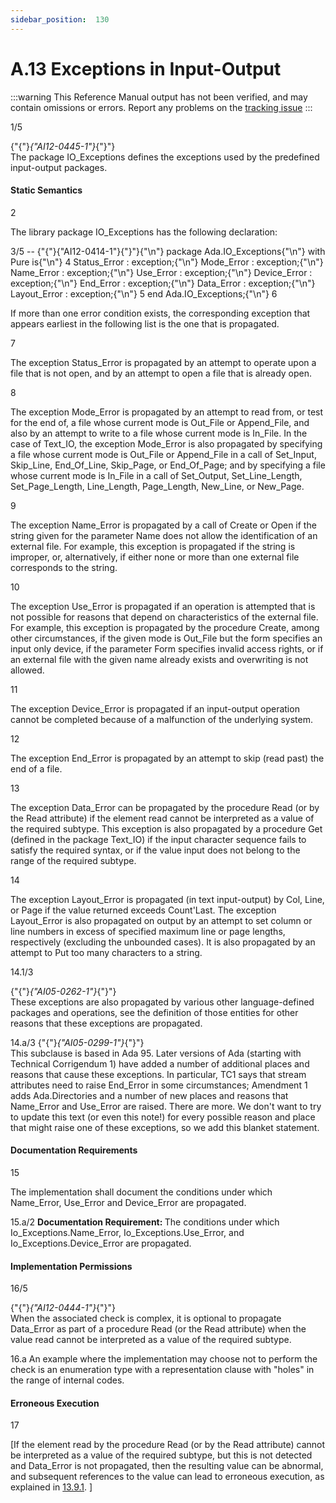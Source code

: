 ```yaml
---
sidebar_position:  130
---
```


# A.13 Exceptions in Input-Output

:::warning
This Reference Manual output has not been verified,
and may contain omissions or errors.
Report any problems on the [tracking issue](https://github.com/ada-lang-io/ada-lang-io/issues/20)
:::


<AnnotatedOnly>
<MarginText>
1/5
</MarginText>
</AnnotatedOnly>
<p>{"{"}<em>{"AI12-0445-1"}</em>{"}"} <br />The package IO_Exceptions defines the exceptions used by the predefined input-output packages. <br /></p>


#### Static Semantics

<AnnotatedOnly>
<MarginText>
2
</MarginText>
</AnnotatedOnly>
<p>The library package IO_Exceptions has the following declaration: <br /></p>

<AnnotatedOnly>
<MarginText>
3/5
</MarginText>
</AnnotatedOnly>
<CodeBlock language="ada">
--  {"{"}{"AI12-0414-1"}{"}"}{"\n"} package Ada.IO_Exceptions{"\n"}   with Pure is{"\n"}
<AnnotatedOnly>
<MarginText>
4
</MarginText>
</AnnotatedOnly>
   Status_Error : exception;{"\n"}   Mode_Error   : exception;{"\n"}   Name_Error   : exception;{"\n"}   Use_Error    : exception;{"\n"}   Device_Error : exception;{"\n"}   End_Error    : exception;{"\n"}   Data_Error   : exception;{"\n"}   Layout_Error : exception;{"\n"}
<AnnotatedOnly>
<MarginText>
5
</MarginText>
</AnnotatedOnly>
end Ada.IO_Exceptions;{"\n"}
<AnnotatedOnly>
<MarginText>
6
</MarginText>
</AnnotatedOnly>

</CodeBlock>
<p>If more than one error condition exists, the corresponding exception that appears earliest in the following list is the one that is propagated.<br /></p>

<AnnotatedOnly>
<MarginText>
7
</MarginText>
</AnnotatedOnly>
<p>The exception Status_Error is propagated by an attempt to operate upon a file that is not open, and by an attempt to open a file that is already open.<br /></p>

<AnnotatedOnly>
<MarginText>
8
</MarginText>
</AnnotatedOnly>
<p>The exception Mode_Error is propagated by an attempt to read from, or test for the end of, a file whose current mode is Out_File or Append_File, and also by an attempt to write to a file whose current mode is In_File. In the case of Text_IO, the exception Mode_Error is also propagated by specifying a file whose current mode is Out_File or Append_File in a call of Set_Input, Skip_Line, End_Of_Line, Skip_Page, or End_Of_Page; and by specifying a file whose current mode is In_File in a call of Set_Output, Set_Line_Length, Set_Page_Length, Line_Length, Page_Length, New_Line, or New_Page.<br /></p>

<AnnotatedOnly>
<MarginText>
9
</MarginText>
</AnnotatedOnly>
<p>The exception Name_Error is propagated by a call of Create or Open if the string given for the parameter Name does not allow the identification of an external file. For example, this exception is propagated if the string is improper, or, alternatively, if either none or more than one external file corresponds to the string.<br /></p>

<AnnotatedOnly>
<MarginText>
10
</MarginText>
</AnnotatedOnly>
<p>The exception Use_Error is propagated if an operation is attempted that is not possible for reasons that depend on characteristics of the external file. For example, this exception is propagated by the procedure Create, among other circumstances, if the given mode is Out_File but the form specifies an input only device, if the parameter Form specifies invalid access rights, or if an external file with the given name already exists and overwriting is not allowed.<br /></p>

<AnnotatedOnly>
<MarginText>
11
</MarginText>
</AnnotatedOnly>
<p>The exception Device_Error is propagated if an input-output operation cannot be completed because of a malfunction of the underlying system.<br /></p>

<AnnotatedOnly>
<MarginText>
12
</MarginText>
</AnnotatedOnly>
<p>The exception End_Error is propagated by an attempt to skip (read past) the end of a file.<br /></p>

<AnnotatedOnly>
<MarginText>
13
</MarginText>
</AnnotatedOnly>
<p>The exception Data_Error can be propagated by the procedure Read (or by the Read attribute) if the element read cannot be interpreted as a value of the required subtype. This exception is also propagated by a procedure Get (defined in the package Text_IO) if the input character sequence fails to satisfy the required syntax, or if the value input does not belong to the range of the required subtype.<br /></p>

<AnnotatedOnly>
<MarginText>
14
</MarginText>
</AnnotatedOnly>
<p>The exception Layout_Error is propagated (in text input-output) by Col, Line, or Page if the value returned exceeds Count'Last. The exception Layout_Error is also propagated on output by an attempt to set column or line numbers in excess of specified maximum line or page lengths, respectively (excluding the unbounded cases). It is also propagated by an attempt to Put too many characters to a string.<br /></p>

<AnnotatedOnly>
<MarginText>
14.1/3
</MarginText>
</AnnotatedOnly>
<p>{"{"}<em>{"AI05-0262-1"}</em>{"}"} <br />These exceptions are also propagated by various other language-defined packages and operations, see the definition of those entities for other reasons that these exceptions are propagated.<br /></p>

<AnnotatedOnly>
<MarginText>
14.a/3
</MarginText>
</AnnotatedOnly>
<Admonition type="aarm" aarm="reason" title="Reason: ">
<strong></strong>{"{"}<em>{"AI05-0299-1"}</em>{"}"} <br />This subclause is based in Ada 95. Later versions of Ada (starting with Technical Corrigendum 1) have added a number of additional places and reasons that cause these exceptions. In particular, TC1 says that stream attributes need to raise End_Error in some circumstances; Amendment 1 adds Ada.Directories and a number of new places and reasons that Name_Error and Use_Error are raised. There are more. We don't want to try to update this text (or even this note!) for every possible reason and place that might raise one of these exceptions, so we add this blanket statement. <br /></Admonition>


#### Documentation Requirements

<AnnotatedOnly>
<MarginText>
15
</MarginText>
</AnnotatedOnly>
<p>The implementation shall document the conditions under which Name_Error, Use_Error and Device_Error are propagated. <br /></p>

<AnnotatedOnly>
<MarginText>
15.a/2
</MarginText>
</AnnotatedOnly>
<Admonition type="aarm" aarm="note" title="Note: ">
<strong>Documentation Requirement: </strong>The conditions under which Io_Exceptions.Name_Error, Io_Exceptions.Use_Error, and Io_Exceptions.Device_Error are propagated.<br /></Admonition>


#### Implementation Permissions

<AnnotatedOnly>
<MarginText>
16/5
</MarginText>
</AnnotatedOnly>
<p>{"{"}<em>{"AI12-0444-1"}</em>{"}"} <br />When the associated check is complex, it is optional to propagate Data_Error as part of a procedure Read (or the Read attribute) when the value read cannot be interpreted as a value of the required subtype. <br /></p>

<AnnotatedOnly>
<MarginText>
16.a
</MarginText>
</AnnotatedOnly>
<Admonition type="aarm" aarm="ramification" title="Ramification: ">
<strong></strong>An example where the implementation may choose not to perform the check is an enumeration type with a representation clause with "holes" in the range of internal codes.<br /></Admonition>


#### Erroneous Execution

<AnnotatedOnly>
<MarginText>
17
</MarginText>
</AnnotatedOnly>
<p>[If the element read by the procedure Read (or by the Read attribute) cannot be interpreted as a value of the required subtype, but this is not detected and Data_Error is not propagated, then the resulting value can be abnormal, and subsequent references to the value can lead to erroneous execution, as explained in <a href="../AA-13/AA-13.9#Subclause_13.9.1">13.9.1</a>. ]<br /></p>

